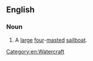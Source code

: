 ==English==

===Noun===
{{en-noun|head=[[four]]-[[master]]}}

# A [[large]] [[four]]-[[masted]] [[sailboat]].

[[Category:en:Watercraft]]